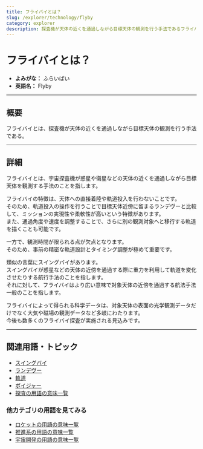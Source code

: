 ```yaml
---
title: フライバイとは？
slug: /explorer/technology/flyby
category: explorer
description: 探査機が天体の近くを通過しながら目標天体の観測を行う手法であるフライバイの意味・定義・内容について解説します。  
---
```



<Head>
  <script type="application/ld+json">
    {`{
      "@context": "https://schema.org",
      "@type": "DefinedTerm",
      "name": "フライバイ",
      "inDefinedTermSet": "https://www.space-portal.org",
      "termCode": "explorer/technology/flyby",
      "description": "探査機が天体の近くを通過しながら目標天体の観測を行う手法であるフライバイの意味・定義・内容について解説します。  ",
      "url": "https://www.space-portal.org/docs/explorer/technology/flyby"
    }`}
  </script>
</Head>

# フライバイとは？

- **よみがな：** ふらいばい  
- **英語名：** Flyby  

---

## 概要

フライバイとは、探査機が天体の近くを通過しながら目標天体の観測を行う手法である。  

---

## 詳細

フライバイとは、宇宙探査機が惑星や衛星などの天体の近くを通過しながら目標天体を観測する手法のことを指します。  

フライバイの特徴は、天体への直接着陸や軌道投入を行わないことです。  
そのため、軌道投入の操作を行うことで目標天体近傍に留まるランデヴーと比較して、ミッションの実現性や柔軟性が高いという特徴があります。  
また、通過角度や速度を調整することで、さらに別の観測対象へと移行する軌道を描くことも可能です。  

一方で、観測時間が限られる点が欠点となります。  
そのため、事前の精密な軌道設計とタイミング調整が極めて重要です。  

類似の言葉にスイングバイがあります。  
スイングバイが惑星などの天体の近傍を通過する際に重力を利用して軌道を変化させたりする航行手法のことを指します。  
それに対して、フライバイはより広い意味で対象天体の近傍を通過する航法手法一般のことを指します。  

フライバイによって得られる科学データは、対象天体の表面の光学観測データだけでなく大気や磁場の観測データなど多岐にわたります。  
今後も数多くのフライバイ探査が実施される見込みです。  

---

## 関連用語・トピック

- [スイングバイ](/docs/explorer/technology/swingby)
- [ランデヴー](/docs/explorer/technology/rendezvous)
- [軌道](/docs/orbit/orbit)
- [ボイジャー](/docs/explorer/mission/voyager)
- [探査の用語の意味一覧](/docs/category/explorer)

### 他カテゴリの用語を見てみる
- [ロケットの用語の意味一覧](/docs/category/rocket)
- [推進系の用語の意味一覧](/docs/category/propulsion)
- [宇宙開発の用語の意味一覧](/docs/category/glossary)